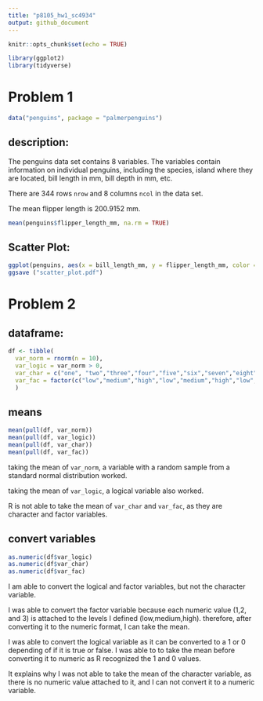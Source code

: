 ```yaml
---
title: "p8105_hw1_sc4934"
output: github_document
---
```


```r
knitr::opts_chunk$set(echo = TRUE)
```



```r
library(ggplot2)
library(tidyverse)
```



# Problem 1

```r
data("penguins", package = "palmerpenguins")
```

## description: 
The penguins data set contains 8 variables. The variables contain information on individual penguins, including the species, island where they are located, bill length in mm, bill depth in mm, etc. 

There are 344 rows `nrow` and 8 columns `ncol` in the data set.

The mean flipper length is 200.9152 mm. 

```r
mean(penguins$flipper_length_mm, na.rm = TRUE)
```


## Scatter Plot: 

```r
ggplot(penguins, aes(x = bill_length_mm, y = flipper_length_mm, color = species)) + geom_point()
ggsave ("scatter_plot.pdf")

```


# Problem 2

## dataframe:
```r
df <- tibble(
  var_norm = rnorm(n = 10),
  var_logic = var_norm > 0,
  var_char = c("one", "two","three","four","five","six","seven","eight","nine","ten"),
  var_fac = factor(c("low","medium","high","low","medium","high","low","medium","high", "low" ))
  )

```


## means


```r
mean(pull(df, var_norm))
mean(pull(df, var_logic))
mean(pull(df, var_char))
mean(pull(df, var_fac))

```

taking the mean of `var_norm`, a variable with a random sample from a standard normal distribution worked.

taking the mean of `var_logic`, a logical variable also worked. 

R is not able to take the mean of `var_char` and `var_fac`, as they are character and factor variables. 


## convert variables

```r
as.numeric(df$var_logic)
as.numeric(df$var_char)
as.numeric(df$var_fac)
```

I am able to convert the logical and factor variables, but not the character variable. 

I was able to convert the factor variable because each numeric value (1,2, and 3) is attached to the levels I defined (low,medium,high). therefore, after converting it to the numeric format, I can take the mean. 

I was able to convert the logical variable as it can be converted to a 1 or 0 depending of if it is true or false. I was able to to take the mean before converting it to numeric as R recognized the 1 and 0 values.  

It explains why I was not able to take the mean of the character variable, as there is no numeric value attached to it, and I can not convert it to a numeric variable.





